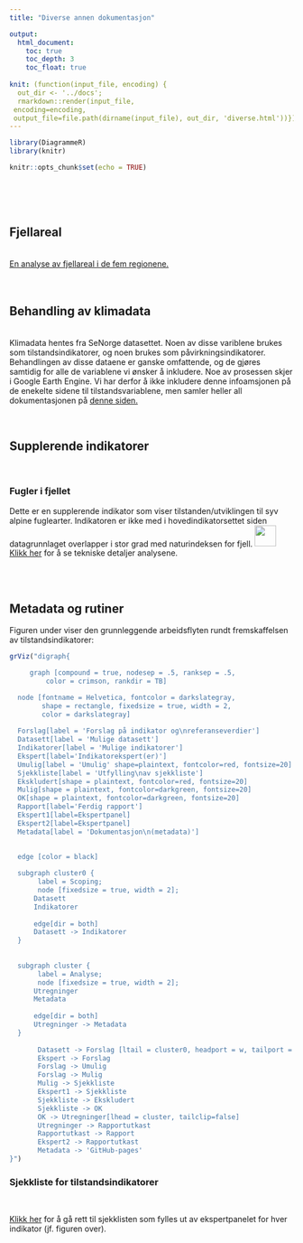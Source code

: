 ```yaml
---
title: "Diverse annen dokumentasjon"

output:
  html_document:
    toc: true
    toc_depth: 3
    toc_float: true
    
knit: (function(input_file, encoding) {
  out_dir <- '../docs';
  rmarkdown::render(input_file,
 encoding=encoding,
 output_file=file.path(dirname(input_file), out_dir, 'diverse.html'))})
---
```


```r
library(DiagrammeR)
library(knitr)

knitr::opts_chunk$set(echo = TRUE)
```





<br><br><br>

## Fjellareal
<br>
[En analyse av fjellareal i de fem regionene. ](fjellareal-per-region.html)
<br><br><br>

## Behandling av klimadata
<br>
Klimadata hentes fra SeNorge datasettet. Noen av disse variblene brukes som tilstandsindikatorer, og noen brukes som påvirkningsindikatorer. Behandlingen av disse dataene er ganske omfattende, og de gjøres samtidig for alle de variablene vi ønsker å inkludere. Noe av prosessen skjer i Google Earth Engine. Vi har derfor å ikke inkludere denne infoamsjonen på de enekelte sidene til tilstandsvariablene, men samler heller all dokumentasjonen på [denne siden. ](klima-databehandling.html) 

<br>

## Supplerende indikatorer

<br>

### Fugler i fjellet
Dette er en supplerende indikator som viser tilstanden/utviklingen til syv alpine fuglearter. Indikatoren er ikke med i hovedindikatorsettet siden datagrunnlaget overlapper i stor grad med naturindeksen for fjell. ![](../figures/magnifyingglas.png){width=1cm}[Klikk her](https://ninanor.github.io/IBECA/fuglerifjellet.html) for å se tekniske detaljer analysene.


<br><br>


## Metadata og rutiner

Figuren under viser den grunnleggende arbeidsflyten rundt fremskaffelsen av tilstandsindikatorer:
```r
grViz("digraph{

     graph [compound = true, nodesep = .5, ranksep = .5,
         color = crimson, rankdir = TB]

  node [fontname = Helvetica, fontcolor = darkslategray,
        shape = rectangle, fixedsize = true, width = 2,
        color = darkslategray]
        
  Forslag[label = 'Forslag på indikator og\nreferanseverdier']
  Datasett[label = 'Mulige datasett']
  Indikatorer[label = 'Mulige indikatorer']
  Ekspert[label='Indikatorekspert(er)']
  Umulig[label = 'Umulig' shape=plaintext, fontcolor=red, fontsize=20]
  Sjekkliste[label = 'Utfylling\nav sjekkliste']
  Ekskludert[shape = plaintext, fontcolor=red, fontsize=20]
  Mulig[shape = plaintext, fontcolor=darkgreen, fontsize=20]
  OK[shape = plaintext, fontcolor=darkgreen, fontsize=20]
  Rapport[label='Ferdig rapport']
  Ekspert1[label=Ekspertpanel]
  Ekspert2[label=Ekspertpanel]
  Metadata[label = 'Dokumentasjon\n(metadata)']

  
  edge [color = black]
  
  subgraph cluster0 {
       label = Scoping;
       node [fixedsize = true, width = 2];
      Datasett
      Indikatorer
      
      edge[dir = both]
      Datasett -> Indikatorer
  }
  
  
  subgraph cluster {
       label = Analyse;
       node [fixedsize = true, width = 2];
      Utregninger
      Metadata
      
      edge[dir = both]
      Utregninger -> Metadata
  }
       
       Datasett -> Forslag [ltail = cluster0, headport = w, tailport = e]
       Ekspert -> Forslag
       Forslag -> Umulig
       Forslag -> Mulig
       Mulig -> Sjekkliste
       Ekspert1 -> Sjekkliste
       Sjekkliste -> Ekskludert
       Sjekkliste -> OK
       OK -> Utregninger[lhead = cluster, tailclip=false]
       Utregninger -> Rapportutkast
       Rapportutkast -> Rapport
       Ekspert2 -> Rapportutkast
       Metadata -> 'GitHub-pages'
}")

```


### Sjekkliste for tilstandsindikatorer
<br>

[Klikk her](https://github.com/NINAnor/IBECA/tree/main/output/sjekkliste.pdf) for å gå rett til sjekklisten som fylles ut av ekspertpanelet for hver indikator (jf. figuren over).



